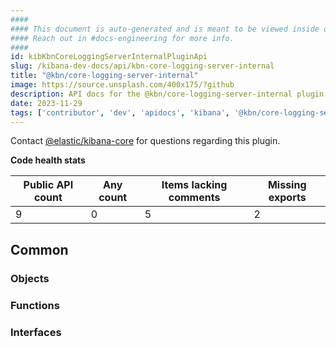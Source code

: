 ```yaml
---
####
#### This document is auto-generated and is meant to be viewed inside our experimental, new docs system.
#### Reach out in #docs-engineering for more info.
####
id: kibKbnCoreLoggingServerInternalPluginApi
slug: /kibana-dev-docs/api/kbn-core-logging-server-internal
title: "@kbn/core-logging-server-internal"
image: https://source.unsplash.com/400x175/?github
description: API docs for the @kbn/core-logging-server-internal plugin
date: 2023-11-29
tags: ['contributor', 'dev', 'apidocs', 'kibana', '@kbn/core-logging-server-internal']
---
```




Contact [@elastic/kibana-core](https://github.com/orgs/elastic/teams/kibana-core) for questions regarding this plugin.

**Code health stats**

| Public API count  | Any count | Items lacking comments | Missing exports |
|-------------------|-----------|------------------------|-----------------|
| 9 | 0 | 5 | 2 |

## Common

### Objects
<DocDefinitionList data={kbnCoreLoggingServerInternalObj.common.objects}/>

### Functions
<DocDefinitionList data={kbnCoreLoggingServerInternalObj.common.functions}/>

### Interfaces
<DocDefinitionList data={kbnCoreLoggingServerInternalObj.common.interfaces}/>


